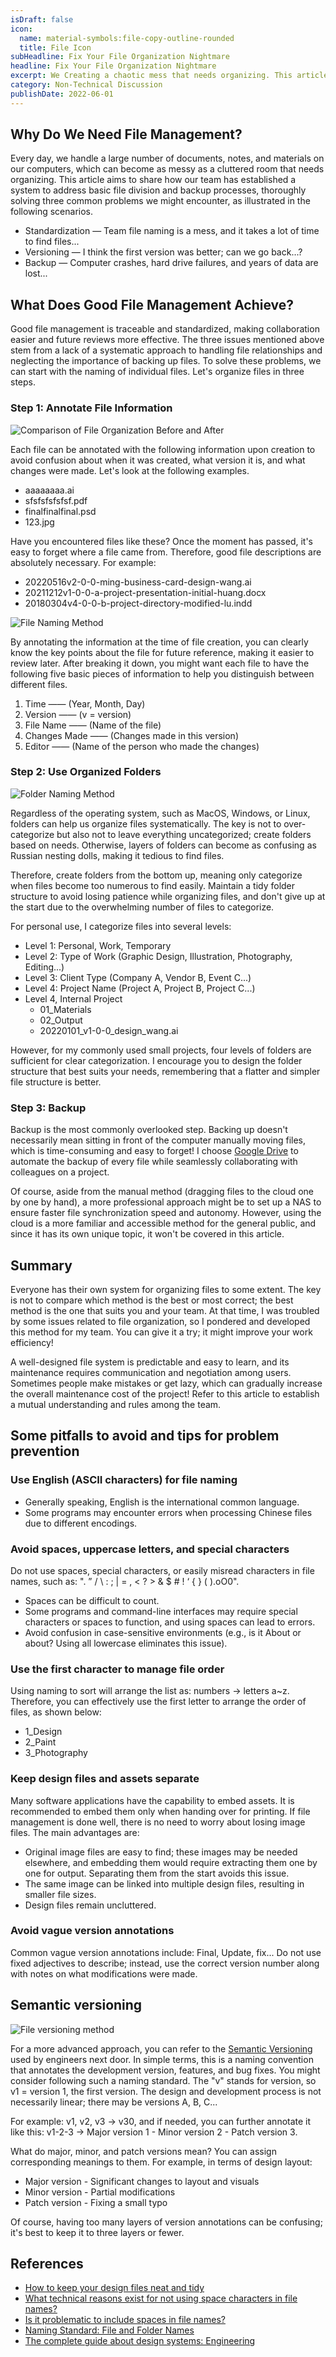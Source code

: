 ```yaml
---
isDraft: false
icon:
  name: material-symbols:file-copy-outline-rounded
  title: File Icon
subHeadline: Fix Your File Organization Nightmare
headline: Fix Your File Organization Nightmare
excerpt: We Creating a chaotic mess that needs organizing. This article shares how our team established a system for file management and backup.
category: Non-Technical Discussion
publishDate: 2022-06-01
---
```


## Why Do We Need File Management?

Every day, we handle a large number of documents, notes, and materials on our computers, which can become as messy as a cluttered room that needs organizing. This article aims to share how our team has established a system to address basic file division and backup processes, thoroughly solving three common problems we might encounter, as illustrated in the following scenarios.

- Standardization — Team file naming is a mess, and it takes a lot of time to find files...
- Versioning — I think the first version was better; can we go back...?
- Backup — Computer crashes, hard drive failures, and years of data are lost...

## What Does Good File Management Achieve?

Good file management is traceable and standardized, making collaboration easier and future reviews more effective. The three issues mentioned above stem from a lack of a systematic approach to handling file relationships and neglecting the importance of backing up files. To solve these problems, we can start with the naming of individual files. Let's organize files in three steps.

### Step 1: Annotate File Information

![Comparison of File Organization Before and After](./compare.webp)

Each file can be annotated with the following information upon creation to avoid confusion about when it was created, what version it is, and what changes were made. Let's look at the following examples.

- aaaaaaaa.ai
- sfsfsfsfsfsf.pdf
- finalfinalfinal.psd
- 123.jpg

Have you encountered files like these? Once the moment has passed, it's easy to forget where a file came from. Therefore, good file descriptions are absolutely necessary. For example:

- 20220516v2-0-0-ming-business-card-design-wang.ai
- 20211212v1-0-0-a-project-presentation-initial-huang.docx
- 20180304v4-0-0-b-project-directory-modified-lu.indd

![File Naming Method](./naming.webp)

By annotating the information at the time of file creation, you can clearly know the key points about the file for future reference, making it easier to review later. After breaking it down, you might want each file to have the following five basic pieces of information to help you distinguish between different files.

1.  Time —— (Year, Month, Day)
2.  Version —— (v = version)
3.  File Name —— (Name of the file)
4.  Changes Made —— (Changes made in this version)
5.  Editor —— (Name of the person who made the changes)

### Step 2: Use Organized Folders

![Folder Naming Method](./sort-method.webp)

Regardless of the operating system, such as MacOS, Windows, or Linux, folders can help us organize files systematically. The key is not to over-categorize but also not to leave everything uncategorized; create folders based on needs. Otherwise, layers of folders can become as confusing as Russian nesting dolls, making it tedious to find files.

Therefore, create folders from the bottom up, meaning only categorize when files become too numerous to find easily. Maintain a tidy folder structure to avoid losing patience while organizing files, and don't give up at the start due to the overwhelming number of files to categorize.

For personal use, I categorize files into several levels:

- Level 1: Personal, Work, Temporary
- Level 2: Type of Work (Graphic Design, Illustration, Photography, Editing...)
- Level 3: Client Type (Company A, Vendor B, Event C...)
- Level 4: Project Name (Project A, Project B, Project C...)
- Level 4, Internal Project
  - 01_Materials
  - 02_Output
  - 20220101_v1-0-0_design_wang.ai

However, for my commonly used small projects, four levels of folders are sufficient for clear categorization. I encourage you to design the folder structure that best suits your needs, remembering that a flatter and simpler file structure is better.

### Step 3: Backup

Backup is the most commonly overlooked step. Backing up doesn't necessarily mean sitting in front of the computer manually moving files, which is time-consuming and easy to forget! I choose [Google Drive](https://www.google.com/drive/download/) to automate the backup of every file while seamlessly collaborating with colleagues on a project.

Of course, aside from the manual method (dragging files to the cloud one by one by hand), a more professional approach might be to set up a NAS to ensure faster file synchronization speed and autonomy. However, using the cloud is a more familiar and accessible method for the general public, and since it has its own unique topic, it won't be covered in this article.

## Summary

Everyone has their own system for organizing files to some extent. The key is not to compare which method is the best or most correct; the best method is the one that suits you and your team. At that time, I was troubled by some issues related to file organization, so I pondered and developed this method for my team. You can give it a try; it might improve your work efficiency!

A well-designed file system is predictable and easy to learn, and its maintenance requires communication and negotiation among users. Sometimes people make mistakes or get lazy, which can gradually increase the overall maintenance cost of the project! Refer to this article to establish a mutual understanding and rules among the team.

## Some pitfalls to avoid and tips for problem prevention

### Use English (ASCII characters) for file naming

- Generally speaking, English is the international common language.
- Some programs may encounter errors when processing Chinese files due to different encodings.

### Avoid spaces, uppercase letters, and special characters

Do not use spaces, special characters, or easily misread characters in file names, such as: ". ” / \ : ; | = , < ? > & $ # ! ‘ { } ( ).oO0".

- Spaces can be difficult to count.
- Some programs and command-line interfaces may require special characters or spaces to function, and using spaces can lead to errors.
- Avoid confusion in case-sensitive environments (e.g., is it About or about? Using all lowercase eliminates this issue).

### Use the first character to manage file order

Using naming to sort will arrange the list as: numbers → letters a~z. Therefore, you can effectively use the first letter to arrange the order of files, as shown below:

- 1_Design
- 2_Paint
- 3_Photography

### Keep design files and assets separate

Many software applications have the capability to embed assets. It is recommended to embed them only when handing over for printing. If file management is done well, there is no need to worry about losing image files. The main advantages are:

- Original image files are easy to find; these images may be needed elsewhere, and embedding them would require extracting them one by one for output. Separating them from the start avoids this issue.
- The same image can be linked into multiple design files, resulting in smaller file sizes.
- Design files remain uncluttered.

### Avoid vague version annotations

Common vague version annotations include: Final, Update, fix... Do not use fixed adjectives to describe; instead, use the correct version number along with notes on what modifications were made.

## Semantic versioning

![File versioning method](./versioning.webp)

For a more advanced approach, you can refer to the [Semantic Versioning](https://semver.org/) used by engineers next door. In simple terms, this is a naming convention that annotates the development version, features, and bug fixes. You might consider following such a naming standard. The "v" stands for version, so v1 = version 1, the first version. The design and development process is not necessarily linear; there may be versions A, B, C...

For example: v1, v2, v3 → v30, and if needed, you can further annotate it like this: v1-2-3 → Major version 1 - Minor version 2 - Patch version 3.

What do major, minor, and patch versions mean? You can assign corresponding meanings to them. For example, in terms of design layout:

- Major version - Significant changes to layout and visuals
- Minor version - Partial modifications
- Patch version - Fixing a small typo

Of course, having too many layers of version annotations can be confusing; it's best to keep it to three layers or fewer.

## References

- [How to keep your design files neat and tidy](https://99designs.com/blog/tips/how-to-keep-your-design-files-neat-and-tidy/)
- [What technical reasons exist for not using space characters in file names?](https://superuser.com/questions/29111/what-technical-reasons-exist-for-not-using-space-characters-in-file-names)
- [Is it problematic to include spaces in file names?](https://qanda.digipres.org/1053/is-it-problematic-to-include-spaces-in-file-names)
- [Naming Standard: File and Folder Names](https://www.csudh.edu/web-services/web-standards/file-folder-naming/)
- [The complete guide about design systems: Engineering](https://medium.com/ci-t/the-complete-guide-about-design-systems-engineering-cd332cf520f2)
